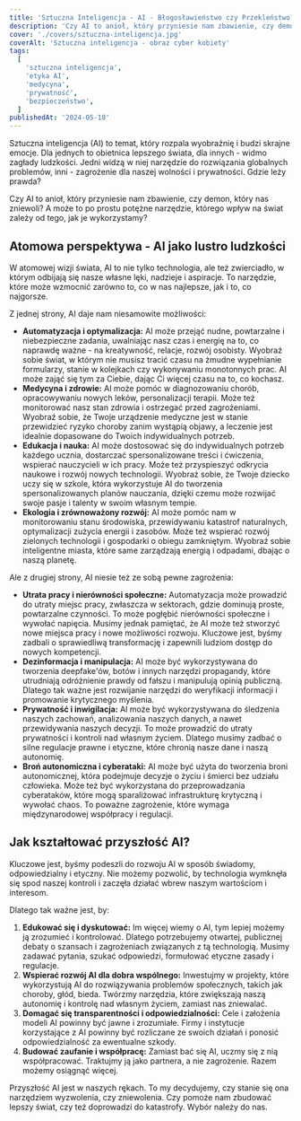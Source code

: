 ```yaml
---
title: 'Sztuczna Inteligencja - AI - Błogosławieństwo czy Przekleństwo? Atomowa Perspektywa na Sztuczną Inteligencję'
description: 'Czy AI to anioł, który przyniesie nam zbawienie, czy demon, który nas zniewoli? A może to po prostu potężne narzędzie, którego wpływ na świat zależy od tego, jak je wykorzystamy?'
cover: './covers/sztuczna-inteligencja.jpg'
coverAlt: 'Sztuczna inteligencja - obraz cyber kobiety'
tags:
  [
    'sztuczna inteligencja',
    'etyka AI',
    'medycyna',
    'prywatność',
    'bezpieczeństwo',
  ]
publishedAt: '2024-05-18'
---
```


Sztuczna inteligencja (AI) to temat, który rozpala wyobraźnię i budzi skrajne emocje. Dla jednych to obietnica lepszego świata, dla innych - widmo zagłady ludzkości. Jedni widzą w niej narzędzie do rozwiązania globalnych problemów, inni - zagrożenie dla naszej wolności i prywatności. Gdzie leży prawda?

Czy AI to anioł, który przyniesie nam zbawienie, czy demon, który nas zniewoli? A może to po prostu potężne narzędzie, którego wpływ na świat zależy od tego, jak je wykorzystamy?

## Atomowa perspektywa - AI jako lustro ludzkości

W atomowej wizji świata, AI to nie tylko technologia, ale też zwierciadło, w którym odbijają się nasze własne lęki, nadzieje i aspiracje. To narzędzie, które może wzmocnić zarówno to, co w nas najlepsze, jak i to, co najgorsze.

Z jednej strony, AI daje nam niesamowite możliwości:

- **Automatyzacja i optymalizacja:** AI może przejąć nudne, powtarzalne i niebezpieczne zadania, uwalniając nasz czas i energię na to, co naprawdę ważne - na kreatywność, relacje, rozwój osobisty. Wyobraź sobie świat, w którym nie musisz tracić czasu na żmudne wypełnianie formularzy, stanie w kolejkach czy wykonywaniu monotonnych prac. AI może zająć się tym za Ciebie, dając Ci więcej czasu na to, co kochasz.
- **Medycyna i zdrowie:** AI może pomóc w diagnozowaniu chorób, opracowywaniu nowych leków, personalizacji terapii. Może też monitorować nasz stan zdrowia i ostrzegać przed zagrożeniami. Wyobraź sobie, że Twoje urządzenie medyczne jest w stanie przewidzieć ryzyko choroby zanim wystąpią objawy, a leczenie jest idealnie dopasowane do Twoich indywidualnych potrzeb.
- **Edukacja i nauka:** AI może dostosować się do indywidualnych potrzeb każdego ucznia, dostarczać spersonalizowane treści i ćwiczenia, wspierać nauczycieli w ich pracy. Może też przyspieszyć odkrycia naukowe i rozwój nowych technologii. Wyobraź sobie, że Twoje dziecko uczy się w szkole, która wykorzystuje AI do tworzenia spersonalizowanych planów nauczania, dzięki czemu może rozwijać swoje pasje i talenty w swoim własnym tempie.
- **Ekologia i zrównoważony rozwój:** AI może pomóc nam w monitorowaniu stanu środowiska, przewidywaniu katastrof naturalnych, optymalizacji zużycia energii i zasobów. Może też wspierać rozwój zielonych technologii i gospodarki o obiegu zamkniętym. Wyobraź sobie inteligentne miasta, które same zarządzają energią i odpadami, dbając o naszą planetę.

Ale z drugiej strony, AI niesie też ze sobą pewne zagrożenia:

- **Utrata pracy i nierówności społeczne:** Automatyzacja może prowadzić do utraty miejsc pracy, zwłaszcza w sektorach, gdzie dominują proste, powtarzalne czynności. To może pogłębić nierówności społeczne i wywołać napięcia. Musimy jednak pamiętać, że AI może też stworzyć nowe miejsca pracy i nowe możliwości rozwoju. Kluczowe jest, byśmy zadbali o sprawiedliwą transformację i zapewnili ludziom dostęp do nowych kompetencji.
- **Dezinformacja i manipulacja:** AI może być wykorzystywana do tworzenia deepfake'ów, botów i innych narzędzi propagandy, które utrudniają odróżnienie prawdy od fałszu i manipulują opinią publiczną. Dlatego tak ważne jest rozwijanie narzędzi do weryfikacji informacji i promowanie krytycznego myślenia.
- **Prywatność i inwigilacja:** AI może być wykorzystywana do śledzenia naszych zachowań, analizowania naszych danych, a nawet przewidywania naszych decyzji. To może prowadzić do utraty prywatności i kontroli nad własnym życiem. Dlatego musimy zadbać o silne regulacje prawne i etyczne, które chronią nasze dane i naszą autonomię.
- **Broń autonomiczna i cyberataki:** AI może być użyta do tworzenia broni autonomicznej, która podejmuje decyzje o życiu i śmierci bez udziału człowieka. Może też być wykorzystana do przeprowadzania cyberataków, które mogą sparaliżować infrastrukturę krytyczną i wywołać chaos. To poważne zagrożenie, które wymaga międzynarodowej współpracy i regulacji.

## Jak kształtować przyszłość AI?

Kluczowe jest, byśmy podeszli do rozwoju AI w sposób świadomy, odpowiedzialny i etyczny. Nie możemy pozwolić, by technologia wymknęła się spod naszej kontroli i zaczęła działać wbrew naszym wartościom i interesom.

Dlatego tak ważne jest, by:

1. **Edukować się i dyskutować:** Im więcej wiemy o AI, tym lepiej możemy ją zrozumieć i kontrolować. Dlatego potrzebujemy otwartej, publicznej debaty o szansach i zagrożeniach związanych z tą technologią. Musimy zadawać pytania, szukać odpowiedzi, formułować etyczne zasady i regulacje.
2. **Wspierać rozwój AI dla dobra wspólnego:** Inwestujmy w projekty, które wykorzystują AI do rozwiązywania problemów społecznych, takich jak choroby, głód, bieda. Twórzmy narzędzia, które zwiększają naszą autonomię i kontrolę nad własnym życiem, zamiast nas zniewalać.
3. **Domagać się transparentności i odpowiedzialności:** Cele i założenia modeli AI powinny być jawne i zrozumiałe. Firmy i instytucje korzystające z AI powinny być rozliczane ze swoich działań i ponosić odpowiedzialność za ewentualne szkody.
4. **Budować zaufanie i współpracę:** Zamiast bać się AI, uczmy się z nią współpracować. Traktujmy ją jako partnera, a nie zagrożenie. Razem możemy osiągnąć więcej.

Przyszłość AI jest w naszych rękach. To my decydujemy, czy stanie się ona narzędziem wyzwolenia, czy zniewolenia. Czy pomoże nam zbudować lepszy świat, czy też doprowadzi do katastrofy. Wybór należy do nas.
